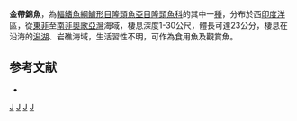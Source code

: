 {{Speciesbox 
| taxon = Thalassoma hebraicum
| status = LC
| status_system = IUCN3.1
| image = Thalassoma hebraicum Réunion.jpg
| binomial_authority = [[Lacepède|Lacepède]], 1801
| synonyms = *''Labrus hebraicus''<br /><small>Lacepède, 1801</small>
*''Thalassoma herbraicum''<br /><small>Lacepède, 1801</small>
}}

'''金帶錦魚'''，為[[輻鰭魚綱|輻鰭魚綱]][[鱸形目|鱸形目]][[隆頭魚亞目|隆頭魚亞目]][[隆頭魚科|隆頭魚科]]的其中一[[種|種]]，分布於西[[印度洋|印度洋]]區，從[[東非|東非]]至[[南非|南非]][[奧歌亞灣|奧歌亞灣]]海域，棲息深度1-30公尺，體長可達23公分，棲息在沿海的[[潟湖|潟湖]]、岩礁海域，生活習性不明，可作為食用魚及觀賞魚。

==参考文献==
*{{FishBase_species|genus=Thalassoma|species=hebraicum|year=2013|month=8}}

{{Taxonbar}}
[[Category:食用魚|J]]
[[Category:觀賞魚|J]]
[[Category:錦魚屬|J]]
[[Category:1801年描述的魚類|J]]